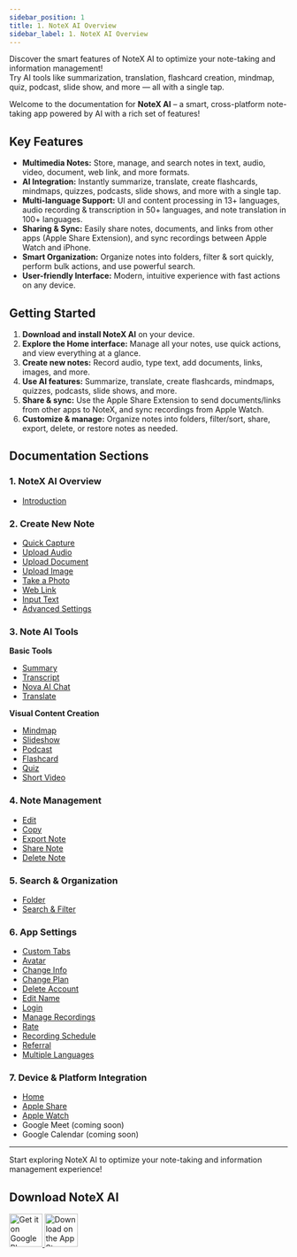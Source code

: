 ```yaml
---
sidebar_position: 1
title: 1. NoteX AI Overview
sidebar_label: 1. NoteX AI Overview
---
```



<Alert type="info" title="TIP">
  Discover the smart features of NoteX AI to optimize your note-taking and
  information management!
  <br />
  Try AI tools like summarization, translation, flashcard creation, mindmap,
  quiz, podcast, slide show, and more — all with a single tap.
</Alert>

Welcome to the documentation for **NoteX AI** – a smart, cross-platform note-taking app powered by AI with a rich set of features!

## Key Features

- **Multimedia Notes:** Store, manage, and search notes in text, audio, video, document, web link, and more formats.
- **AI Integration:** Instantly summarize, translate, create flashcards, mindmaps, quizzes, podcasts, slide shows, and more with a single tap.
- **Multi-language Support:** UI and content processing in 13+ languages, audio recording & transcription in 50+ languages, and note translation in 100+ languages.
- **Sharing & Sync:** Easily share notes, documents, and links from other apps (Apple Share Extension), and sync recordings between Apple Watch and iPhone.
- **Smart Organization:** Organize notes into folders, filter & sort quickly, perform bulk actions, and use powerful search.
- **User-friendly Interface:** Modern, intuitive experience with fast actions on any device.

## Getting Started

1. **Download and install NoteX AI** on your device.
2. **Explore the Home interface:** Manage all your notes, use quick actions, and view everything at a glance.
3. **Create new notes:** Record audio, type text, add documents, links, images, and more.
4. **Use AI features:** Summarize, translate, create flashcards, mindmaps, quizzes, podcasts, slide shows, and more.
5. **Share & sync:** Use the Apple Share Extension to send documents/links from other apps to NoteX, and sync recordings from Apple Watch.
6. **Customize & manage:** Organize notes into folders, filter/sort, share, export, delete, or restore notes as needed.

## Documentation Sections

### 1. NoteX AI Overview

- [Introduction](intro)

### 2. Create New Note

- [Quick Capture](record/record_page)
- [Upload Audio](record/upload_audio_page)
- [Upload Document](record/upload_document_page)
- [Upload Image](record/upload_image_page)
- [Take a Photo](record/taken_a_photo_page)
- [Web Link](record/web_link_page)
- [Input Text](record/input_text_page)
- [Advanced Settings](record/advanced_setting_page)

### 3. Note AI Tools

**Basic Tools**

- [Summary](note_detail/summary_page)
- [Transcript](note_detail/transcript_page)
- [Nova AI Chat](note_detail/ai_chat_page)
- [Translate](note_detail/translate_page)

**Visual Content Creation**

- [Mindmap](note_detail/mindmap_page)
- [Slideshow](note_detail/slide_show_page)
- [Podcast](note_detail/podcast_page)
- [Flashcard](note_detail/flashcard_page)
- [Quiz](note_detail/quiz_page)
- [Short Video](note_detail/short_page)

### 4. Note Management

- [Edit](note_detail/edit_title_page)
- [Copy](note_detail/copy_page)
- [Export Note](note_detail/export_note_page)
- [Share Note](note_detail/share_note_page)
- [Delete Note](note_detail/delete_note_page)

### 5. Search & Organization

- [Folder](folder/my_folder_page)
- [Search & Filter](search/search_page)

### 6. App Settings

- [Custom Tabs](setting/custom_tabs_page)
- [Avatar](setting/avata_page)
- [Change Info](setting/change_page)
- [Change Plan](setting/change_plan_page)
- [Delete Account](setting/delete_account_page)
- [Edit Name](setting/edit_name_page)
- [Login](setting/login_page)
- [Manage Recordings](setting/manage_recordings_page)
- [Rate](setting/rate_page)
- [Recording Schedule](setting/recording_schedule_page)
- [Referral](setting/referral_page)
- [Multiple Languages](multiple_languages/multiple_languages_page)
<!-- - [Pricing & Subscription](user_subcription/user_subcription_page) -->

### 7. Device & Platform Integration

- [Home](home/home_page)
- [Apple Share](apple_share/apple_share_page)
- [Apple Watch](apple_watch/apple_watch_page)
- Google Meet (coming soon)
- Google Calendar (coming soon)

---

Start exploring NoteX AI to optimize your note-taking and information management experience!

## Download NoteX AI

<div style={{ display: "flex", gap: "16px", margin: "24px 0" }}>
  <a
    href="https://play.google.com/store/apps/details?id=com.sota.ainotex&hl=en"
    target="_blank"
    rel="noopener"
  >
    <img
      src="https://upload.wikimedia.org/wikipedia/commons/7/78/Google_Play_Store_badge_EN.svg"
      alt="Get it on Google Play"
      height="60"
    />
  </a>
  <a
    href="https://apps.apple.com/us/app/notex-ai-note-taker-notebook/id6654910983"
    target="_blank"
    rel="noopener"
  >
    <img
      src="https://developer.apple.com/assets/elements/badges/download-on-the-app-store.svg"
      alt="Download on the App Store"
      height="60"
    />
  </a>
</div>
